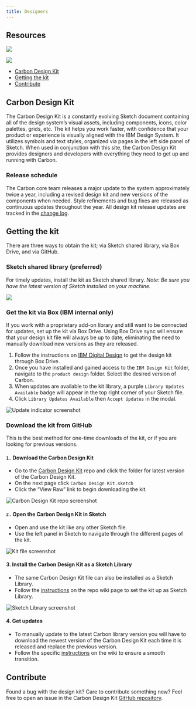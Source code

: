 ```yaml
---
title: Designers
---
```


## Resources

<Row className="tile--group">
<Column lg="4" bleedSm>
  <ClickableTile
    title="Add Carbon Design Kit to Sketch library"
    href="sketch://add-library/cloud/JaVzz"
    type="resource">

![](images/sketch-icon.png)

  </ClickableTile>
</Column>
<Column lg="4" offsetLg="0" bleedSm>
  <ClickableTile
    title="Download Carbon Design Kit from GitHub"
    href="https://github.com/IBM/carbon-design-kit"
    type="resource">

![](images/github-icon.png)

  </ClickableTile>
</Column>
</Row>

<AnchorLinks>

- [Carbon Design Kit](#carbon-design-kit)
- [Getting the kit](#getting-the-kit)
- [Contribute](#contribute)

</AnchorLinks>

## Carbon Design Kit

The Carbon Design Kit is a constantly evolving Sketch document containing all of the design system’s visual assets, including components, icons, color palettes, grids, etc. The kit helps you work faster, with confidence that your product or experience is visually aligned with the IBM Design System. It utilizes symbols and text styles, organized via pages in the left side panel of Sketch. When used in conjunction with this site, the Carbon Design Kit provides designers and developers with everything they need to get up and running with Carbon.

### Release schedule

The Carbon core team releases a major update to the system approximately twice a year, including a revised design kit and new versions of the components when needed. Style refinements and bug fixes are released as continuous updates throughout the year. All design kit release updates are tracked in the [change log](https://github.com/carbon-design-system/carbon-design-kit/releases).

## Getting the kit

There are three ways to obtain the kit; via Sketch shared library, via Box Drive, and via GitHub.

### Sketch shared library (preferred)

For timely updates, install the kit as Sketch shared library. _Note: Be sure you have the latest version of Sketch installed on your machine._

<Row>
<Column lg="4" bleedSm>
  <ClickableTile
    title="Add Carbon Design Kit to Sketch library (Beta)"
    href="sketch://add-library/cloud/JaVzz"
    type="resource">

![](images/sketch-icon.png)

  </ClickableTile>
</Column>
</Row>

### Get the kit via Box (IBM internal only)

If you work with a proprietary add-on library and still want to be connected for updates, set up the kit via Box Drive. Using Box Drive sync will ensure that your design kit file will always be up to date, eliminating the need to manually download new versions as they are released.

1. Follow the instructions on [IBM Digital Design](https://www.ibm.com/standards/web/design-kit/) to get the design kit through Box Drive.
2. Once you have installed and gained access to the `IBM Design Kit` folder, navigate to the `product design` folder. Select the desired version of Carbon.
3. When updates are available to the kit library, a purple `Library Updates Available` badge will appear in the top right corner of your Sketch file.
4. Click `Library Updates Available` then `Accept Updates` in the modal.

<ImageComponent cols="12" caption="Update indicator">

![Update indicator screenshot](images/designers-5.png)

</ImageComponent>

### Download the kit from GitHub

This is the best method for one-time downloads of the kit, or if you are looking for previous versions.

#### `1.` Download the Carbon Design Kit

- Go to the <a href="https://github.com/carbon-design-system/carbon-design-kit" target="_blank">Carbon Design Kit</a> repo and click the folder for latest version of the Carbon Design Kit.
- On the next page click `Carbon Design Kit.sketch`
- Click the “View Raw” link to begin downloading the kit.

<ImageComponent cols="12" caption="Carbon Design Kit repo">

![Carbon Design Kit repo screenshot](images/designers-2_new.png)

</ImageComponent>

#### `2.` Open the Carbon Design Kit in Sketch

- Open and use the kit like any other Sketch file.
- Use the left panel in Sketch to navigate through the different pages of the kit.

<ImageComponent cols="12" caption="Design kit file">

![Kit file screenshot](images/designers-3.png)

</ImageComponent>

#### 3. Install the Carbon Design Kit as a Sketch Library

- The same Carbon Design Kit file can also be installed as a Sketch Library.
- Follow the [instructions](https://github.com/IBM/carbon-design-kit/wiki/Sketch-Libraries-Overview) on the repo wiki page to set the kit up as Sketch Library.

<ImageComponent cols="12" caption="Sketch library">

![Sketch Library screenshot](images/designers-4.png)

</ImageComponent>

#### 4. Get updates

- To manually update to the latest Carbon library version you will have to download the newest version of the Carbon Design Kit each time it is released and replace the previous version.
- Follow the specific [instructions](https://github.com/IBM/carbon-design-kit/wiki/Sketch-Libraries-Overview) on the wiki to ensure a smooth transition.

## Contribute

Found a bug with the design kit? Care to contribute something new? Feel free to open an issue in the Carbon Design Kit [GitHub repository](https://github.com/ibm/carbon-design-kit/issues).
